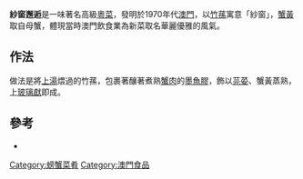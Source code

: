 '''紗窗邂逅'''是一味著名高級[[粵菜|粵菜]]，發明於1970年代[[澳門|澳門]]，以[[竹蓀|竹蓀]]寓意「紗窗」，[[蟹黃|蟹黃]]取自母蟹，體現當時澳門飲食業為新菜取名華麗優雅的風氣。

== 作法 ==
做法是將[[上湯|上湯]]煨過的竹蓀，包裹著釀著煮熟[[蟹肉|蟹肉]]的[[墨魚膠|墨魚膠]]，飾以[[芫荽|芫荽]]、蟹黃蒸熟，上[[玻璃獻|玻璃獻]]即成。

== 參考 ==

* {{cite book |author=澳門中廚協會 |title=《澳門名菜(懷舊篇)》 |pages=60-61頁 |publisher=澳門日報出版社 |location=澳門 |isbn=9789993732747 |date=2010年11月}}

{{食品小作品}}

[[Category:螃蟹菜肴|Category:螃蟹菜肴]]
[[Category:澳門食品|Category:澳門食品]]